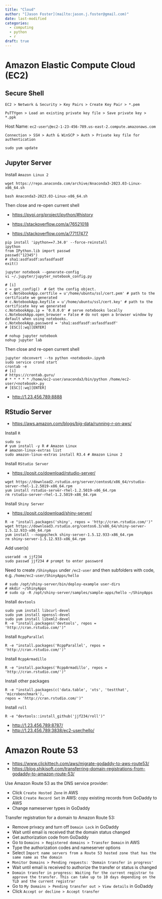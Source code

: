 ```yaml
---
title: "Cloud"
author: "[Jason Foster](mailto:jason.j.foster@gmail.com)"
date: last-modified
categories:
  - computing
  - python
  - r
draft: true
---
```


# Amazon Elastic Compute Cloud (EC2)

## Secure Shell

`EC2 > Network & Security > Key Pairs > Create Key Pair > *.pem`

`PuTTYgen > Load an existing private key file > Save private key > *.ppk`

Host Name: `ec2-user\@ec2-1-23-456-789.us-east-2.compute.amazonaws.com`

`Connection > SSH > Auth & WinSCP > Auth > Private key file for authentication`

```         
sudo yum update
```

## Jupyter Server

Install `Amazon Linux 2`

```         
wget https://repo.anaconda.com/archive/Anaconda3-2023.03-Linux-x86_64.sh

bash Anaconda3-2023.03-Linux-x86_64.sh
```

Then close and re-open current shell

-   <https://pypi.org/project/ipython/#history>

-   <https://stackoverflow.com/a/76521018>

-   <https://stackoverflow.com/a/77117477>

```         
pip install 'ipython==7.34.0' --force-reinstall
ipython
from IPython.lib import passwd
passwd("12345")
# sha1:asdfasdf:asfasdfasdf
exit()
```

```         
jupyter notebook --generate-config 
vi ~/.jupyter/jupyter_notebook_config.py

# [i]
c = get_config()  # Get the config object.
# c.NotebookApp.certfile = u'/home/ubuntu/ssl/cert.pem' # path to the certificate we generated
# c.NotebookApp.keyfile = u'/home/ubuntu/ssl/cert.key' # path to the certificate key we generated
c.NotebookApp.ip = '0.0.0.0' # serve notebooks locally
c.NotebookApp.open_browser = False # do not open a browser window by default when using notebooks.
c.NotebookApp.password = 'sha1:asdfasdf:asfasdfasdf'
# [ESC][:wq][ENTER]
```

```         
# nohup jupyter notebook
nohup jupyter lab
```

Then close and re-open current shell

```         
jupyter nbconvert --to python <notebook>.ipynb
sudo service crond start
crontab -e
# [i]
# https://crontab.guru/
# * * * * * /home/ec2-user/anaconda3/bin/python /home/ec2-user/<notebook>.py
# [ESC][:wq][ENTER]
```

-   <http://1.23.456.789:8888>

## RStudio Server

-   <https://aws.amazon.com/blogs/big-data/running-r-on-aws/>

Install `R`

```         
sudo su
# yum install -y R # Amazon Linux
# amazon-linux-extras list
sudo amazon-linux-extras install R3.4 # Amazon Linux 2
```

Install `RStudio Server`

-   <https://posit.co/download/rstudio-server/>

```         
wget https://download2.rstudio.org/server/centos6/x86_64/rstudio-server-rhel-1.2.5019-x86_64.rpm
yum install rstudio-server-rhel-1.2.5019-x86_64.rpm
rm rstudio-server-rhel-1.2.5019-x86_64.rpm
```

Install `Shiny Server`

-   <https://posit.co/download/shiny-server/>

```         
R -e "install.packages('shiny', repos = 'http://cran.rstudio.com/')"
wget https://download3.rstudio.org/centos6.3/x86_64/shiny-server-1.5.12.933-x86_64.rpm
yum install --nogpgcheck shiny-server-1.5.12.933-x86_64.rpm
rm shiny-server-1.5.12.933-x86_64.rpm
```

Add user(s)

```         
useradd -m jjf234
sudo passwd jjf234 # prompt to enter password
```

Need to create `/ShinyApps` under `/ec2-user` and then subfolders with code, e.g. `/home/ec2-user/ShinyApps/hello`

```         
# sudo /opt/shiny-server/bin/deploy-example user-dirs
# mkdir ~/ShinyApps
# sudo cp -R /opt/shiny-server/samples/sample-apps/hello ~/ShinyApps
```

Install `devtools`

```         
sudo yum install libcurl-devel
sudo yum install openssl-devel
sudo yum install libxml2-devel
R -e "install.packages('devtools', repos = 'http://cran.rstudio.com/')"
```

Install `RcppParallel`

```         
R -e "install.packages('RcppParallel', repos = 'http://cran.rstudio.com/')"
```

Install `RcppArmadillo`

```         
R -e "install.packages('RcppArmadillo', repos = 'http://cran.rstudio.com/')"
```

Install other packages

```         
R -e "install.packages(c('data.table', 'xts', 'testthat', 'microbenchmark'),
repos = 'http://cran.rstudio.com/')"
```

Install `roll`

```         
R -e "devtools::install_github('jjf234/roll')"
```

-   <http://1.23.456.789:8787/>
-   <http://1.23.456.789:3838/ec2-user/hello/>

# Amazon Route 53

-   <https://www.clickittech.com/aws/migrate-godaddy-to-aws-route53/>
-   <https://blog.shikisoft.com/transferring-domain-registrations-from-godaddy-to-amazon-route-53/>

Use Amazon Route 53 as the DNS service provider:

-   Click `Create Hosted Zone` in AWS
-   Click `Create Record Set` in AWS: copy existing records from GoDaddy to AWS
-   Change nameserver types in GoDaddy

Transfer registration for a domain to Amazon Route 53:

-   Remove privacy and turn off `Domain Lock` in GoDaddy
-   Wait until email is received that the domain status changed
-   Get authorization code from GoDaddy
-   Go to `Domains > Registered domains > Transfer Domain` in AWS
-   Type the authorization codes and nameserver options
-   Select `Import name servers from a Route 53 hosted zone that has the same name as the domain`
-   `Monitor Domains > Pending requests: 'Domain transfer in progress'`
-   Wait until email is received to authorize the transfer or status is changed
-   `Domain transfer in progress: Waiting for the current registrar to approve the transfer. This can take up to 10 days depending on the TLD and the current registrar`
-   Go to `My Domains > Pending transfer out > View details` in GoDaddy
-   Click `Accept or decline > Accept transfer`
